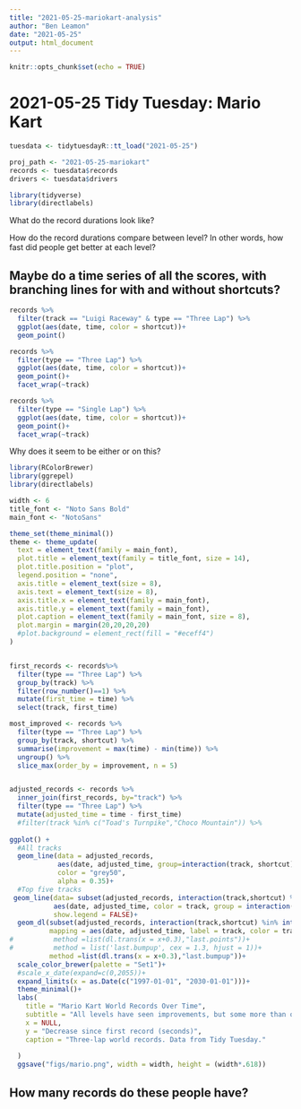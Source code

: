 ```yaml
---
title: "2021-05-25-mariokart-analysis"
author: "Ben Leamon"
date: "2021-05-25"
output: html_document
---
```


```r
knitr::opts_chunk$set(echo = TRUE)
```


# 2021-05-25 Tidy Tuesday: Mario Kart
```r
tuesdata <- tidytuesdayR::tt_load("2021-05-25")
```

```r
proj_path <- "2021-05-25-mariokart"
records <- tuesdata$records
drivers <- tuesdata$drivers 
```

```r
library(tidyverse)
library(directlabels)
```


What do the record durations look like? 

How do the record durations compare between level? In other words, how fast did people get better at each level? 

## Maybe do a time series of all the scores, with branching lines for with and without shortcuts? 
```r
records %>%
  filter(track == "Luigi Raceway" & type == "Three Lap") %>%
  ggplot(aes(date, time, color = shortcut))+
  geom_point()
```

```r
records %>%
  filter(type == "Three Lap") %>%
  ggplot(aes(date, time, color = shortcut))+
  geom_point()+
  facet_wrap(~track)
```

```r
records %>%
  filter(type == "Single Lap") %>%
  ggplot(aes(date, time, color = shortcut))+
  geom_point()+
  facet_wrap(~track)
```
Why does it seem to be either or on this? 
```r
library(RColorBrewer)
library(ggrepel)
library(directlabels)
```

```r
width <- 6
title_font <- "Noto Sans Bold"
main_font <- "NotoSans"

theme_set(theme_minimal())
theme <- theme_update(
  text = element_text(family = main_font),
  plot.title = element_text(family = title_font, size = 14),
  plot.title.position = "plot",
  legend.position = "none",
  axis.title = element_text(size = 8),
  axis.text = element_text(size = 8),
  axis.title.x = element_text(family = main_font),
  axis.title.y = element_text(family = main_font),
  plot.caption = element_text(family = main_font, size = 8),
  plot.margin = margin(20,20,20,20)
  #plot.background = element_rect(fill = "#eceff4")
)


first_records <- records%>%
  filter(type == "Three Lap") %>%
  group_by(track) %>%
  filter(row_number()==1) %>%
  mutate(first_time = time) %>%
  select(track, first_time)

most_improved <- records %>% 
  filter(type == "Three Lap") %>%
  group_by(track, shortcut) %>%
  summarise(improvement = max(time) - min(time)) %>%
  ungroup() %>%
  slice_max(order_by = improvement, n = 5) 


adjusted_records <- records %>%
  inner_join(first_records, by="track") %>%
  filter(type == "Three Lap") %>%
  mutate(adjusted_time = time - first_time)
  #filter(track %in% c("Toad's Turnpike","Choco Mountain")) %>%
  
ggplot() +
  #All tracks
  geom_line(data = adjusted_records,
            aes(date, adjusted_time, group=interaction(track, shortcut)),
            color = "grey50",
            alpha = 0.35)+
  #Top five tracks 
 geom_line(data= subset(adjusted_records, interaction(track,shortcut) %in% interaction(most_improved$track, most_improved$shortcut)),
           aes(date, adjusted_time, color = track, group = interaction(track, shortcut)),
           show.legend = FALSE)+
  geom_dl(subset(adjusted_records, interaction(track,shortcut) %in% interaction(most_improved$track, most_improved$shortcut)),
          mapping = aes(date, adjusted_time, label = track, color = track), 
#          method =list(dl.trans(x = x+0.3),"last.points"))+
#          method = list('last.bumpup', cex = 1.3, hjust = 1))+
          method =list(dl.trans(x = x+0.3),"last.bumpup"))+
  scale_color_brewer(palette = "Set1")+
  #scale_x_date(expand=c(0,2055))+
  expand_limits(x = as.Date(c("1997-01-01", "2030-01-01")))+
  theme_minimal()+ 
  labs(
    title = "Mario Kart World Records Over Time",
    subtitle = "All levels have seen improvements, but some more than others.",
    x = NULL,
    y = "Decrease since first record (seconds)",
    caption = "Three-lap world records. Data from Tidy Tuesday."
    
  )
  ggsave("figs/mario.png", width = width, height = (width*.618))
```


## How many records do these people have? 